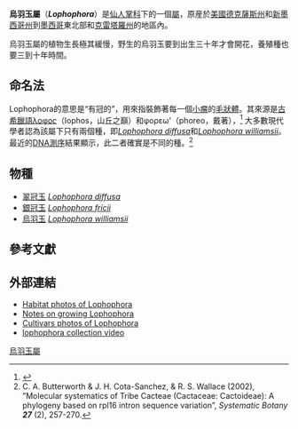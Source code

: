 {{Automatic Taxobox
| taxon = Lophophora
| authority = [[John_Merle_Coulter|J.M.Coult.]]
| image = Peyote Cactus.jpg
| image_caption = ''Lophophora williamsii''
| subdivision_ranks = [[種|種]]
| subdivision = [[#物種|見內文]]
}}

'''烏羽玉屬'''（'''''Lophophora'''''）是[[仙人掌科|仙人掌科]]下的一個[[屬|屬]]，原産於[[美國|美國]][[德克薩斯州|德克薩斯州]]和[[新墨西哥州|新墨西哥州]]到[[墨西哥|墨西哥]]東北部和[[克雷塔羅州|克雷塔羅州]]的地區內。

烏羽玉屬的植物生長極其緩慢，野生的烏羽玉要到出生三十年才會開花，養殖種也要三到十年時間。

== 命名法==
Lophophora的意思是“有冠的”，用來指裝飾著每一個[[小瘤|小瘤]]的[[毛狀體|毛狀體]]。其來源是[[古希臘語|古希臘語]]λοφος（lophos，山丘之巔）和φορεω'（phoreo，戴著），<ref name=Liddell1980>{{cite book | author = [[Henry_George_Liddell|Liddell, Henry George]]; [[Robert_Scott_(philologist)|Robert Scott]] | year = 1980 | title = [[A_Greek-English_Lexicon|A Greek-English Lexicon]] (Abridged Edition) | publisher = [[Oxford_University_Press|Oxford University Press]] | location = United Kingdom | isbn =0-19-910207-4|page=}}</ref> 大多數現代學者認為該屬下只有兩個種，即''[[Lophophora_diffusa|Lophophora diffusa]]''和''[[Lophophora_williamsii|Lophophora williamsii]]''。最近的[[DNA測序|DNA測序]]結果顯示，此二者確實是不同的種。<ref>C. A. Butterworth  & J. H. Cota-Sanchez, & R. S. Wallace (2002), ”Molecular systematics of Tribe Cacteae (Cactaceae: Cactoideae): A phylogeny based on rpl16 intron sequence variation”, ''Systematic Botany'' '''''27''''' (2), 257-270.</ref>

==物種==
* [[翠冠玉|翠冠玉]] ''[[Lophophora_diffusa|Lophophora diffusa]]''
* [[銀冠玉|銀冠玉]] ''[[Lophophora_fricii|Lophophora fricii]]''
* [[烏羽玉|烏羽玉]] ''[[Lophophora_williamsii|Lophophora williamsii]]''

== 參考文獻==
{{reflist}}

== 外部連結 ==
{{Commonscat|Lophophora|烏羽玉屬}}
* [https://web.archive.org/web/20060625104203/http://www.lophophora.info/e_auswahl2.htm Habitat photos of Lophophora]
* [http://lophophora.blogspot.com/ Notes on growing Lophophora] {{Wayback|url=http://lophophora.blogspot.com/ |date=20210413170553 }}
* [http://mynka.fotosik.pl/albumy/13643.html Cultivars photos of Lophophora] {{Wayback|url=http://mynka.fotosik.pl/albumy/13643.html |date=20130719013949 }}
* [http://au.youtube.com/watch?v=_EfmaGY8cCU lophophora collection video]

{{taxonbar}}
[[Category:烏羽玉屬|]]